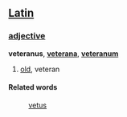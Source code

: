 ==[[Latin]]==
===[[adjective]]===
'''veteranus''', '''[[veterana]]''', '''[[veteranum]]'''

# [[old]], veteran
====Related words====
: [[vetus]]